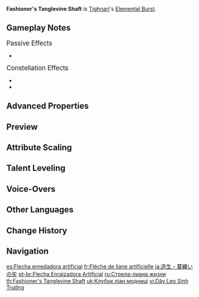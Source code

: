 {{Talent Infobox
|image         = Talent Fashioner's Tanglevine Shaft.png
|character     = Tighnari
|type          = Elemental Burst
|info          = Combines the power of all seeds to fire 6 Tanglevine Shafts that can track opponents and deal {{Color|Dendro DMG}}.<br>After they hit, the Tanglevine Shafts will create a secondary wave of Tanglevine Shafts that can also track nearby opponents and deal {{Color|Dendro DMG}} on hit.
|energyCost    = 40
|CD            = 12s
|attr1         = Tangle&shy;vine Shaft DMG
|value1        = 55.6–118.2%
|attr2         = Secondary Tangle&shy;vine Shaft DMG
|value2        = 68.0–144.5%
|scale_att1    = ATK
}}
{{Description|"Do not seek to escape so easily. The vines grow and regrow ever on. Things might get dicey if you don't clear every last one of them out."}}
'''Fashioner's Tanglevine Shaft''' is [[Tighnari]]'s [[Elemental Burst]].

==Gameplay Notes==
;<big>Passive Effects</big>
* {{Talent Note|character=Tighnari|talent=Fashioner's Tanglevine Shaft|ascension|2|Scholarly Blade}}

;<big>Constellation Effects</big>
* {{Talent Note|constellation|3|Fortunes Read Amongst the Branches}}
* {{Talent Note|constellation|4|Withering Glimpsed in the Leaves}}

==Advanced Properties==
{{Advanced Properties
|title   = Tanglevine Shaft DMG
|gu      = 1U
|icdtag  = Elemental Burst
|icdtype = 2.5s/3 Hits
|poise   = 30
|impulse = 3

|title2   = Secondary Tanglevine Shaft DMG
|gu2      = 1U
|icdtag2  = Elemental Burst
|icdtype2 = 2.5s/3 Hits
|poise2   = 30
|impulse2 = 3
}}

==Preview==
{{Preview
|file=Fashioner's Tanglevine Shaft Preview
}}
{{Clr}}

== Attribute Scaling ==
{{Talent Scaling
|talentType=Elemental Burst
|levels=13
|titles=Tanglevine Shaft DMG (%),Secondary Tanglevine Shaft DMG (%),CD,Energy Cost
|order=tanglevineshaftdmg,secondarytanglevineshaftdmg,cd,energycost
|tanglevineshaftdmg_1=55.62
|tanglevineshaftdmg_2=59.79
|tanglevineshaftdmg_3=63.96
|tanglevineshaftdmg_4=69.53
|tanglevineshaftdmg_5=73.7
|tanglevineshaftdmg_6=77.87
|tanglevineshaftdmg_7=83.43
|tanglevineshaftdmg_8=88.99
|tanglevineshaftdmg_9=94.55
|tanglevineshaftdmg_10=100.12
|tanglevineshaftdmg_11=105.68
|tanglevineshaftdmg_12=111.24
|tanglevineshaftdmg_13=118.19
|secondarytanglevineshaftdmg_1=67.98
|secondarytanglevineshaftdmg_2=73.08
|secondarytanglevineshaftdmg_3=78.18
|secondarytanglevineshaftdmg_4=84.97
|secondarytanglevineshaftdmg_5=90.07
|secondarytanglevineshaftdmg_6=95.17
|secondarytanglevineshaftdmg_7=101.97
|secondarytanglevineshaftdmg_8=108.77
|secondarytanglevineshaftdmg_9=115.57
|secondarytanglevineshaftdmg_10=122.36
|secondarytanglevineshaftdmg_11=129.16
|secondarytanglevineshaftdmg_12=135.96
|secondarytanglevineshaftdmg_13=144.46
|cd=12s
|energycost=40
}}

==Talent Leveling==
{{Talent Upgrade|Tighnari}}

==Voice-Overs==
{{Talent VO}}

==Other Languages==
{{Other Languages
|en      = Fashioner's Tanglevine Shaft
|zhs     = 造生缠藤箭
|zhs_rm  = Zàoshēng Chánténg-jiàn
|zht     = 造生纏藤箭
|zht_rm  = Zàoshēng Chánténg-jiàn
|zh_tl   = Creation of Vine-Entwining Arrow
|ja      = 造生・蔓纏いの矢
|ja_rm   = Zousei - Tsurumatoi no Ya{{Assumed}}
|ja_tl   = Creation - Vine-Entwining Arrow
|ko      = 뒤엉킨 덩굴 화살
|ko_tl   = Tangled Vine Arrow
|es      = Flecha enredadora artificial
|es_tl   = Artificial Tangling Vine
|fr      = Flèche de liane artificielle
|fr_tl   = Arrow of Artificial Vine
|ru      = Стрела-лиана жизни
|ru_tl   = Vine Arrow of Life
|th      = Fashioner's Tanglevine Shaft
|vi      = Dây Leo Sinh Trưởng
|vi_tl   = 
|de      = Des Erschaffers Schlingstängel-Pfeil
|de_tl   = The Creator's Tangle Stem Arrow
|id      = Fashioner's Tanglevine Shaft
|pt      = Flecha Enraizadora Artificial
|pt_tl   = Artificial Rooting Arrow
|tr      = Serseri Sarmaşık Ok
|tr_tl   = Vagrant Ivy/Vine Arrow
|it      = Frecce a groviglio
|it_tl   = Tangled Arrows
}}

==Change History==
{{Change History|3.0}}
<!--
==References==
{{Reflist}}
-->
==Navigation==
{{Talent Navbox|Tighnari}}

[[es:Flecha enredadora artificial]]
[[fr:Flèche de liane artificielle]]
[[ja:造生・蔓纏いの矢]]
[[pt-br:Flecha Enraizadora Artificial]]
[[ru:Стрела-лиана жизни]]
[[th:Fashioner's Tanglevine Shaft]]
[[uk:Клубок ліан модниці]]
[[vi:Dây Leo Sinh Trưởng]]